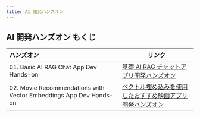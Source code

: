 ```yaml
---
title: AI 開発ハンズオン
---
```


## AI 開発ハンズオン もくじ

|ハンズオン |リンク |
|:-- |-- |
|01. Basic AI RAG Chat App Dev Hands-on |[基礎 AI RAG チャットアプリ開発ハンズオン](./hands-on/01-basic-rag-app) |
|02. Movie Recommendations with Vector Embeddings App Dev Hands-on |[ベクトル埋め込みを使用したおすすめ映画アプリ開発ハンズオン](./hands-on/02-movie-recommendations-app) |
